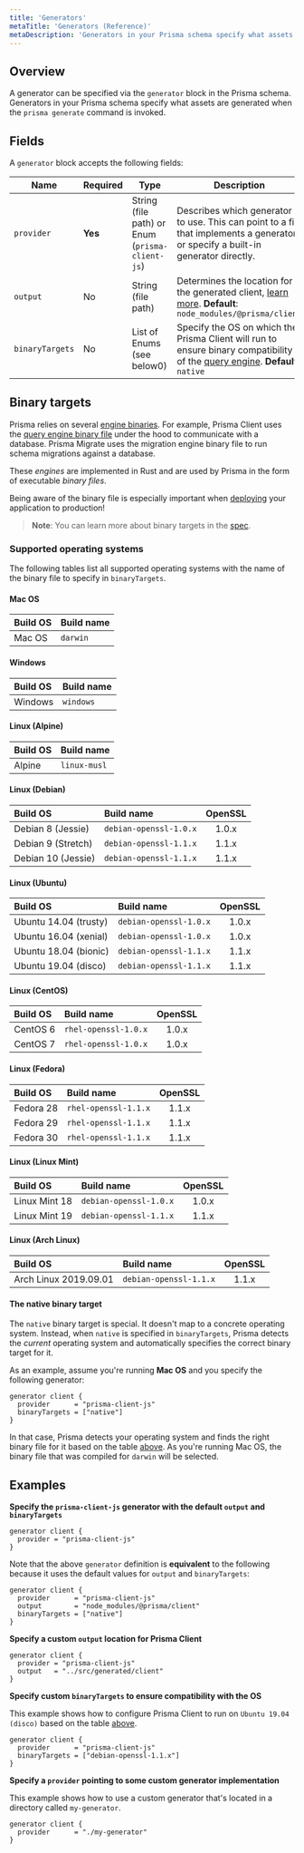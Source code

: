 ```yaml
---
title: 'Generators'
metaTitle: 'Generators (Reference)'
metaDescription: 'Generators in your Prisma schema specify what assets are generated when the `prisma generate` command is invoked. This page explains how to configure generators.'
---
```


## Overview

A generator can be specified via the `generator` block in the Prisma schema. Generators in your Prisma schema specify what assets are generated when the `prisma generate` command is invoked.

## Fields

A `generator` block accepts the following fields:

| Name            | Required | Type                                            | Description                                                                                                                      |
| --------------- | -------- | ----------------------------------------------- | -------------------------------------------------------------------------------------------------------------------------------- |
| `provider`      | **Yes**  | String (file path) or Enum (`prisma-client-js`) | Describes which generator to use. This can point to a file that implements a generator or specify a built-in generator directly. |
| `output`        | No       | String (file path)                              | Determines the location for the generated client, [learn more](). **Default**: `node_modules/@prisma/client`                     |
| `binaryTargets` | No       | List of Enums (see below0)                      | Specify the OS on which the Prisma Client will run to ensure binary compatibility of the [query engine](). **Default**: `native` |

## Binary targets

Prisma relies on several [engine binaries](https://github.com/prisma/prisma-engines). For example, Prisma Client uses the [query engine binary file](../prisma-client/query-engine) under the hood to communicate with a database. Prisma Migrate uses the migration engine binary file to run schema migrations against a database.

These _engines_ are implemented in Rust and are used by Prisma in the form of executable _binary files_.

Being aware of the binary file is especially important when [deploying](../prisma-client/deployment) your application to production!

> **Note**: You can learn more about binary targets in the [spec](https://github.com/prisma/specs/blob/master/binaries/Readme.md).

### Supported operating systems

The following tables list all supported operating systems with the name of the binary file to specify in `binaryTargets`.

#### Mac OS

| Build OS | Build name |
| :------- | :--------- |
| Mac OS   | `darwin`   |

#### Windows

| Build OS | Build name |
| :------- | :--------- |
| Windows  | `windows`  |

#### Linux (Alpine)

| Build OS | Build name   |
| :------- | :----------- |
| Alpine   | `linux-musl` |

#### Linux (Debian)

| Build OS           | Build name             | OpenSSL |
| :----------------- | :--------------------- | :-----: |
| Debian 8 (Jessie)  | `debian-openssl-1.0.x` |  1.0.x  |
| Debian 9 (Stretch) | `debian-openssl-1.1.x` |  1.1.x  |
| Debian 10 (Jessie) | `debian-openssl-1.1.x` |  1.1.x  |

#### Linux (Ubuntu)

| Build OS              | Build name             | OpenSSL |
| :-------------------- | :--------------------- | :-----: |
| Ubuntu 14.04 (trusty) | `debian-openssl-1.0.x` |  1.0.x  |
| Ubuntu 16.04 (xenial) | `debian-openssl-1.0.x` |  1.0.x  |
| Ubuntu 18.04 (bionic) | `debian-openssl-1.1.x` |  1.1.x  |
| Ubuntu 19.04 (disco)  | `debian-openssl-1.1.x` |  1.1.x  |

#### Linux (CentOS)

| Build OS | Build name           | OpenSSL |
| :------- | :------------------- | :-----: |
| CentOS 6 | `rhel-openssl-1.0.x` |  1.0.x  |
| CentOS 7 | `rhel-openssl-1.0.x` |  1.0.x  |

#### Linux (Fedora)

| Build OS  | Build name           | OpenSSL |
| :-------- | :------------------- | :-----: |
| Fedora 28 | `rhel-openssl-1.1.x` |  1.1.x  |
| Fedora 29 | `rhel-openssl-1.1.x` |  1.1.x  |
| Fedora 30 | `rhel-openssl-1.1.x` |  1.1.x  |

#### Linux (Linux Mint)

| Build OS      | Build name             | OpenSSL |
| :------------ | :--------------------- | :-----: |
| Linux Mint 18 | `debian-openssl-1.0.x` |  1.0.x  |
| Linux Mint 19 | `debian-openssl-1.1.x` |  1.1.x  |

#### Linux (Arch Linux)

| Build OS              | Build name             | OpenSSL |
| :-------------------- | :--------------------- | :-----: |
| Arch Linux 2019.09.01 | `debian-openssl-1.1.x` |  1.1.x  |

#### The native binary target

The `native` binary target is special. It doesn't map to a concrete operating system. Instead, when `native` is specified in `binaryTargets`, Prisma detects the _current_ operating system and automatically specifies the correct binary target for it.

As an example, assume you're running **Mac OS** and you specify the following generator:

```prisma
generator client {
  provider      = "prisma-client-js"
  binaryTargets = ["native"]
}
```

In that case, Prisma detects your operating system and finds the right binary file for it based on the table [above](#supported-operating-systems). As you're running Mac OS, the binary file that was compiled for `darwin` will be selected.

## Examples

**Specify the `prisma-client-js` generator with the default `output` and `binaryTargets`**

```prisma
generator client {
  provider = "prisma-client-js"
}
```

Note that the above `generator` definition is **equivalent** to the following because it uses the default values for `output` and `binaryTargets`:

```prisma
generator client {
  provider      = "prisma-client-js"
  output        = "node_modules/@prisma/client"
  binaryTargets = ["native"]
}
```

**Specify a custom `output` location for Prisma Client**

```prisma
generator client {
  provider = "prisma-client-js"
  output   = "../src/generated/client"
}
```

**Specify custom `binaryTargets` to ensure compatibility with the OS**

This example shows how to configure Prisma Client to run on `Ubuntu 19.04 (disco)` based on the table [above](#linux-ubuntu).

```prisma
generator client {
  provider      = "prisma-client-js"
  binaryTargets = ["debian-openssl-1.1.x"]
}
```

**Specify a `provider` pointing to some custom generator implementation**

This example shows how to use a custom generator that's located in a directory called `my-generator`.

```prisma
generator client {
  provider      = "./my-generator"
}
```
